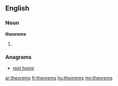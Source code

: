 ==English==

===Noun===
'''theorems'''

# {{plural of|[[theorem]]}}

===Anagrams===
* [[rest home#English|rest home]]

[[ar:theorems]]
[[fr:theorems]]
[[hu:theorems]]
[[my:theorems]]